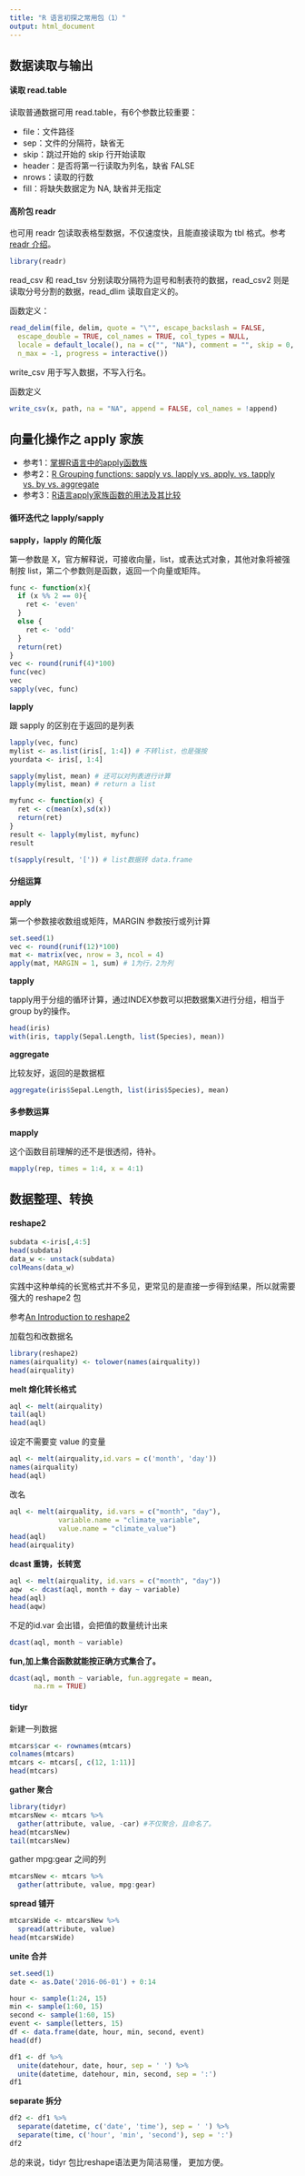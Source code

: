 ```yaml
---
title: "R 语言初探之常用包（1）"
output: html_document
---
```


## 数据读取与输出

#### 读取 read.table

读取普通数据可用 read.table，有6个参数比较重要：

- file：文件路径
- sep：文件的分隔符，缺省无
- skip：跳过开始的 skip 行开始读取
- header：是否将第一行读取为列名，缺省 FALSE
- nrows：读取的行数
- fill：将缺失数据定为 NA, 缺省并无指定

#### 高阶包 readr

也可用 readr 包读取表格型数据，不仅速度快，且能直接读取为 tbl 格式。参考 [readr 介绍](http://www.xueqing.tv/cms/article/102)。

```r
library(readr)
```

read_csv 和 read_tsv 分别读取分隔符为逗号和制表符的数据，read_csv2 则是读取分号分割的数据，read_dlim 读取自定义的。

函数定义：
```r
read_delim(file, delim, quote = "\"", escape_backslash = FALSE,
  escape_double = TRUE, col_names = TRUE, col_types = NULL,
  locale = default_locale(), na = c("", "NA"), comment = "", skip = 0,
  n_max = -1, progress = interactive())
```

write_csv 用于写入数据，不写入行名。

函数定义
```r
write_csv(x, path, na = "NA", append = FALSE, col_names = !append)
```

## 向量化操作之 apply 家族

- 参考1：[掌握R语言中的apply函数族](http://blog.fens.me/r-apply/)
- 参考2：[R Grouping functions: sapply vs. lapply vs. apply. vs. tapply vs. by vs. aggregate](http://stackoverflow.com/questions/3505701/r-grouping-functions-sapply-vs-lapply-vs-apply-vs-tapply-vs-by-vs-aggrega)
- 参考3：[R语言apply家族函数的用法及其比较](http://www.xueqing.tv/cms/article/158)

#### 循环迭代之 lapply/sapply

**sapply，lapply 的简化版**

第一参数是 X，官方解释说，可接收向量，list，或表达式对象，其他对象将被强制按 list，第二个参数则是函数，返回一个向量或矩阵。

```r
func <- function(x){
  if (x %% 2 == 0){
    ret <- 'even'
  }
  else {
    ret <- 'odd'
  }
  return(ret)
}
vec <- round(runif(4)*100)
func(vec)
vec
sapply(vec, func)
```

**lapply**

跟 sapply 的区别在于返回的是列表

```r
lapply(vec, func)
mylist <- as.list(iris[, 1:4]) # 不转list，也是强按
yourdata <- iris[, 1:4]

sapply(mylist, mean) # 还可以对列表进行计算
lapply(mylist, mean) # return a list

myfunc <- function(x) {
  ret <- c(mean(x),sd(x))
  return(ret)
}
result <- lapply(mylist, myfunc)
result

t(sapply(result, '[')) # list数据转 data.frame
```

#### 分组运算

**apply**

第一个参数接收数组或矩阵，MARGIN 参数按行或列计算

```r
set.seed(1)
vec <- round(runif(12)*100)
mat <- matrix(vec, nrow = 3, ncol = 4)
apply(mat, MARGIN = 1, sum) # 1为行，2为列
```

**tapply**

tapply用于分组的循环计算，通过INDEX参数可以把数据集X进行分组，相当于group by的操作。

```r
head(iris)
with(iris, tapply(Sepal.Length, list(Species), mean))
```

**aggregate**

比较友好，返回的是数据框

```r
aggregate(iris$Sepal.Length, list(iris$Species), mean)
```

#### 多参数运算

**mapply**

这个函数目前理解的还不是很透彻，待补。
```r
mapply(rep, times = 1:4, x = 4:1)
```

## 数据整理、转换
#### reshape2

```r
subdata <-iris[,4:5]
head(subdata)
data_w <- unstack(subdata)
colMeans(data_w)
```

实践中这种单纯的长宽格式并不多见，更常见的是直接一步得到结果，所以就需要强大的 reshape2 包

参考[An Introduction to reshape2](http://seananderson.ca/2013/10/19/reshape.html)

加载包和改数据名
```r
library(reshape2)
names(airquality) <- tolower(names(airquality))
head(airquality)
```

**melt 熔化转长格式**
```r
aql <- melt(airquality)
tail(aql)
head(aql)
```

设定不需要变 value 的变量
```r
aql <- melt(airquality,id.vars = c('month', 'day'))
names(airquality)
head(aql)
```

改名
```r
aql <- melt(airquality, id.vars = c("month", "day"),
            variable.name = "climate_variable",
            value.name = "climate_value")
head(aql)
head(airquality)
```

**dcast 重铸，长转宽**
```r
aql <- melt(airquality, id.vars = c("month", "day"))
aqw  <- dcast(aql, month + day ~ variable)
head(aql)
head(aqw)
```

不足的id.var 会出错，会把值的数量统计出来
```r
dcast(aql, month ~ variable)
```

**fun,加上集合函数就能按正确方式集合了。**
```r
dcast(aql, month ~ variable, fun.aggregate = mean,
      na.rm = TRUE)
```

#### tidyr
新建一列数据
```r
mtcars$car <- rownames(mtcars)
colnames(mtcars)
mtcars <- mtcars[, c(12, 1:11)]
head(mtcars)
```

**gather 聚合**
```r
library(tidyr)
mtcarsNew <- mtcars %>%
  gather(attribute, value, -car) #不仅聚合，且命名了。
head(mtcarsNew)
tail(mtcarsNew)
```

gather mpg:gear 之间的列
```r
mtcarsNew <- mtcars %>%
  gather(attribute, value, mpg:gear)
```

**spread 铺开**
```r
mtcarsWide <- mtcarsNew %>%
  spread(attribute, value)
head(mtcarsWide)
```

**unite 合并**
```r
set.seed(1)
date <- as.Date('2016-06-01') + 0:14

hour <- sample(1:24, 15)
min <- sample(1:60, 15)
second <- sample(1:60, 15)
event <- sample(letters, 15)
df <- data.frame(date, hour, min, second, event)
head(df)

df1 <- df %>%
  unite(datehour, date, hour, sep = ' ') %>%
  unite(datetime, datehour, min, second, sep = ':')
df1
```

**separate 拆分**
```r
df2 <- df1 %>%
  separate(datetime, c('date', 'time'), sep = ' ') %>%
  separate(time, c('hour', 'min', 'second'), sep = ':')
df2

```

总的来说，tidyr 包比reshape语法更为简洁易懂， 更加方便。
